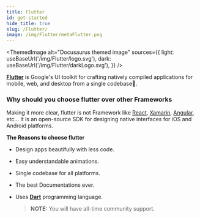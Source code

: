 ```yaml
---
title: Flutter
id: get-started
hide_title: true
slug: /Flutter/
image: /img/Flutter/metaFlutter.png
---
```




<ThemedImage
  alt="Docusaurus themed image"
  sources={{
    light: useBaseUrl('/img/Flutter/logo.svg'),
    dark: useBaseUrl('/img/Flutter/darkLogo.svg'),
  }}
/>

[**Flutter**](https://flutter.dev) is Google's UI toolkit for crafting natively compiled applications for mobile, web, and desktop from a single codebase🚀.

### Why should you choose flutter over other Frameworks ###

Making it more clear, flutter is not Framework like [React](https://reactnative.dev/), [Xamarin](https://dotnet.microsoft.com/apps/xamarin), [Angular](https://angular.io/), etc... 
It is an open-source SDK for designing native interfaces for iOS and Android platforms.

**The Reasons to choose flutter**

* Design apps beautifully with less code.
* Easy understandable animations.
* Single codebase for all platforms.
* The best Documentations ever.
* Uses [**Dart**](/docs/Dart/) programming language.

    > **NOTE:** You will have all-time community support.
